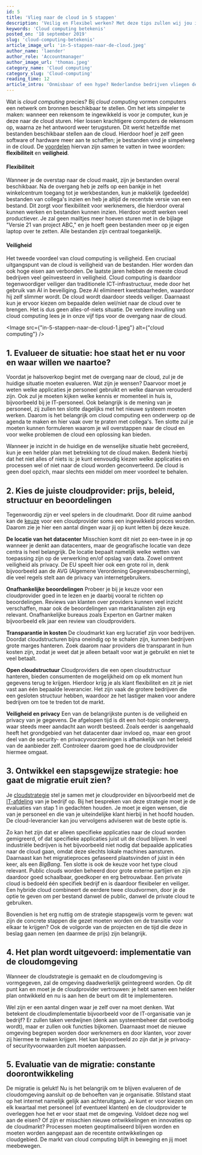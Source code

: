 ```yaml
---
id: 5
title: 'Vlieg naar de cloud in 5 stappen'
description: 'Veilig en Flexibel werken? Met deze tips zullen wij jou in vijf stappen helpen, voor een soepele overgang naar de cloud. Enjoy the flight!'
keywords: 'Cloud computing betekenis'
posted_on: '18 september 2019'
slug: 'cloud-computing-betekenis'
article_image_url: 'in-5-stappen-naar-de-cloud.jpeg'
author_name: 'laender'
author_role: 'Accountmanager'
author_image_url: 'thomas.jpeg'
category_name: 'Cloud computing'
category_slug: 'Cloud-computing'
reading_time: 12
article_intro: 'Onmisbaar of een hype? Nederlandse bedrijven vliegen de laatste tijd in rap tempo naar de cloud. Cijfers van Microsoft laten zien dat zeker 35% van de bedrijven bezig is met cloud computing. Voordat we tips geven om dit proces te structureren en te vergemakkelijken, staan we stil bij de betekenis van het begrip en bij de vraag of een overstap naar de cloud wel echt nodig is.'
---
```



Wat is *cloud computing* precies? Bij *cloud computing* vormen computers een netwerk om bronnen beschikbaar te stellen. Om het iets simpeler te maken: wanneer een rekensom te ingewikkeld is voor je computer, kun je deze naar de cloud sturen. Hier lossen krachtigere computers de rekensom op, waarna ze het antwoord weer terugsturen. Dit werkt hetzelfde met bestanden beschikbaar stellen aan de cloud. Hierdoor hoef je zelf geen software of hardware meer aan te schaffen; je bestanden vind je simpelweg in de cloud. De [voordelen](https://www.axoft.nl/3-essentiele-redenen-om-over-te-stappen-naar-de-cloud/) hiervan zijn samen te vatten in twee woorden: **flexibiliteit** en **veiligheid**.

#### Flexibiliteit
Wanneer je de overstap naar de cloud maakt, zijn je bestanden overal beschikbaar. Na de overgang heb je zelfs op een bankje in het winkelcentrum toegang tot je werkbestanden, kun je makkelijk (gedeelde) bestanden van collega's inzien en heb je altijd de recentste versie van een bestand. Dit zorgt voor flexibiliteit voor werknemers, die hierdoor overal kunnen werken en bestanden kunnen inzien. Hierdoor wordt werken veel productiever.  Je zal geen mailtjes meer hoeven sturen met in de bijlage "Versie 21 van project ABC," en je hoeft geen bestanden meer op je eigen laptop over te zetten. Alle bestanden zijn centraal toegankelijk.

#### Veiligheid
Het tweede voordeel van cloud computing is veiligheid. Een cruciaal uitgangspunt van de cloud is veiligheid van de bestanden. Hier worden dan ook hoge eisen aan verbonden. De laatste jaren hebben de meeste cloud bedrijven  veel geïnvesteerd in veiligheid. Cloud computing is daardoor tegenwoordiger veiliger dan traditionele ICT-infrastructuur, mede door het gebruik van AI in beveiliging. Deze AI elimineert kwetsbaarheden, waardoor hij zelf slimmer wordt. De cloud wordt daardoor steeds veiliger.  Daarnaast kun je ervoor kiezen om bepaalde delen wel/niet naar de cloud over te brengen. Het is dus geen alles-of-niets situatie. De verdere invulling van cloud computing lees je in onze vijf tips voor de overgang naar de cloud.

<Image src={"in-5-stappen-naar-de-cloud-1.jpeg"} alt={"cloud computing"} />

## 1. Evalueer de situatie: hoe staat het er nu voor en waar willen we naartoe?
Voordat je halsoverkop begint met de overgang naar de cloud, zul je de huidige situatie moeten evalueren. Wat zijn je wensen? Daarvoor moet je weten welke applicaties je personeel gebruikt en welke daarvan verouderd zijn. Ook zul je moeten kijken welke kennis er momenteel in huis is, bijvoorbeeld bij je IT-personeel. Ook belangrijk is de mening van je personeel, zij zullen ten slotte dagelijks met het nieuwe systeem moeten werken. Daarom is het belangrijk om cloud computing een onderwerp op de agenda te maken en hier vaak over te praten met collega's. Ten slotte zul je moeten kunnen formuleren waarom je wil overstappen naar de cloud en voor welke problemen de cloud een oplossing kan bieden.

Wanneer je inzicht in de huidige en de wenselijke situatie hebt gecreëerd, kun je een helder plan met betrekking tot de cloud maken. Bedenk hierbij dat het niet alles of niets is: je kunt eenvoudig kiezen welke applicaties en processen wel of niet naar de cloud worden geconverteerd. De cloud is geen doel opzich, maar slechts een middel om meer voordeel te behalen.

## 2. Kies de juiste cloudprovider: prijs, beleid, structuur en beoordelingen
Tegenwoordig zijn er veel spelers in de cloudmarkt. Door dit ruime aanbod kan de [keuze](https://www.previder.com/nl/over-previder/actueel/blogs/art/3529/in-6-stappen-naar-de-cloud) voor een cloudprovider soms een ingewikkeld proces worden. Daarom zie je hier een aantal dingen waar jij op kunt letten bij deze keuze.

**De locatie van het datacenter**
Misschien komt dit niet zo een-twee in je op wanneer je denkt aan datacenters, maar de geografische locatie van deze centra is heel belangrijk. De locatie bepaalt namelijk welke wetten van toepassing zijn op  de verwerking en/of opslag van data. Zowel omtrent veiligheid als privacy. De EU speelt hier ook een grote rol in, denk bijvoorbeeld aan de AVG (Algemene Verordening Gegevensbescherming), die veel regels stelt aan de privacy van internetgebruikers.

**Onafhankelijke beoordelingen**
Probeer je bij je keuze voor een cloudprovider goed in te lezen en je daarbij vooral te richten op beoordelingen. Reviews van klanten over providers kunnen veel inzicht verschaffen, maar ook de beoordelingen van marktanalisten zijn erg relevant. Onafhankelijke bureaus zoals Experton en Gartner maken bijvoorbeeld elk jaar een review van cloudproviders.

**Transparantie in kosten**
De cloudmarkt kan erg lucratief zijn voor bedrijven. Doordat cloudstructuren bijna oneindig op te schalen zijn, kunnen bedrijven grote marges hanteren. Zoek daarom naar providers die transparant in hun kosten zijn, zodat je weet dat je alleen betaalt voor wat je gebruikt en niet te veel betaalt.

**Open cloudstructuur**
Cloudproviders die een open cloudstructuur hanteren, bieden consumenten de mogelijkheid om op elk moment hun gegevens terug te krijgen. Hierdoor krijg je als klant flexibiliteit en zit je niet vast aan één bepaalde leverancier. Het zijn vaak de grotere bedrijven die een gesloten structuur hebben, waardoor ze het lastiger maken voor andere bedrijven om toe te treden tot de markt.

**Veiligheid en privacy**
Een van de belangrijkste punten is de veiligheid en privacy van je gegevens. De afgelopen tijd is dit een hot-topic onderwerp, waar steeds meer aandacht aan wordt besteed. Zoals eerder is aangehaald heeft het grondgebied van het datacenter daar invloed op, maar een groot deel van de security- en privacyvoorzieningen is afhankelijk van het beleid van de aanbieder zelf. Controleer daarom goed hoe de cloudprovider hiermee omgaat.

## 3. Ontwikkel een stapsgewijze strategie: hoe gaat de migratie eruit zien?
Je [cloudstrategie](https://www.mt.nl/in-6-stappen-de-cloud-in) stel je samen met je cloudprovider en bijvoorbeeld met de [IT-afdeling](https://www.wortell.nl/blogs/vijf-stappen-naar-de-cloud/) van je bedrijf op. Bij het bespreken van deze strategie moet je de evaluaties van stap 1 in gedachten houden. Je moet je eigen wensen, die van je personeel en die van je uiteindelijke klant hierbij in het hoofd houden. De cloud-leverancier kan jou vervolgens adviseren wat de beste optie is.

Zo kan het zijn dat er alleen specifieke applicaties naar de cloud worden gemigreerd, of dat specifieke applicaties juist uit de cloud blijven. In veel industriële bedrijven is het bijvoorbeeld niet nodig dat bepaalde applicaties naar de cloud gaan, omdat deze slechts lokale machines aansturen. Daarnaast kan het migratieproces gefaseerd plaatsvinden of juist in één keer, als een *BigBang*. Ten slotte is ook de keuze voor het type cloud relevant. Public clouds  worden beheerd door grote externe partijen en zijn daardoor goed schaalbaar, goedkoper en erg betrouwbaar. Een private cloud is bedoeld één specifiek bedrijf en is daardoor flexibeler en veiliger. Een hybride cloud combineert de eerdere twee cloudvormen, door je de optie te geven om per bestand danwel de public, danwel de private cloud te gebruiken.

Bovendien is het erg nuttig om de strategie stapsgewijs vorm te geven: wat zijn de concrete stappen die gezet moeten worden om de transitie voor elkaar te krijgen? Ook de volgorde van de projecten en de tijd die deze in beslag gaan nemen (en daarmee de prijs) zijn belangrijk.

## 4. Het plan wordt uitgevoerd: implementatie van de cloudomgeving
Wanneer de cloudstrategie is gemaakt en de cloudomgeving is vormgegeven, zal de omgeving daadwerkelijk geïntegreerd worden. Op dit punt kan en moet je de cloudprovider vertrouwen: je hebt samen een helder plan ontwikkeld en nu is aan hen de beurt om dit te implementeren.

Wel zijn er een aantal dingen waar je zelf over na moet denken. Wat betekent de cloudimplementatie bijvoorbeeld voor de IT-organisatie van je bedrijf? Er zullen taken verdwijnen (denk aan systeembeheer dat overbodig wordt), maar er zullen ook functies bijkomen. Daarnaast moet de nieuwe omgeving begrepen worden door werknemers en door klanten, voor zover zij hiermee te maken krijgen. Het kan bijvoorbeeld zo zijn dat je je privacy- of securityvoorwaarden zult moeten aanpassen.

## 5. Evaluatie van de migratie: constante doorontwikkeling
De migratie is gelukt! Nu is het belangrijk om te blijven evalueren of de cloudomgeving aansluit op de behoeften van je organisatie. Stilstand staat op het internet namelijk gelijk aan achteruitgang. Je kunt er voor kiezen om elk kwartaal met personeel (of eventueel klanten) en de cloudprovider te overleggen hoe het er voor staat met de omgeving. Voldoet deze nog wel aan de eisen? Of zijn er misschien nieuwe ontwikkelingen en innovaties op de cloudmarkt? Processen moeten geoptimaliseerd blijven worden en moeten worden aangepast aan de recentste ontwikkelingen op cloudgebied. De markt van cloud computing blijft in beweging en jij moet meebewegen.
